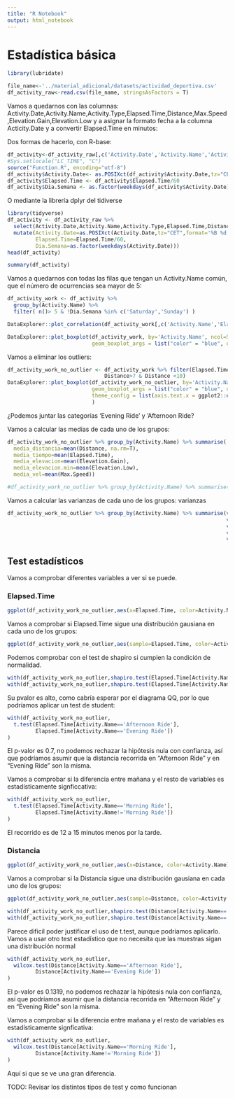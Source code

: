 ```yaml
---
title: "R Notebook"
output: html_notebook
---
```

# Estadística básica


```r
library(lubridate)

file_name<-'../material_adicional/datasets/actividad_deportiva.csv'
df_activity_raw<-read.csv(file_name, stringsAsFactors = T)
```

Vamos a quedarnos con las columnas:
Activity.Date,Activity.Name,Activity.Type,Elapsed.Time,Distance,Max.Speed,Elevation.Gain,Elevation.Low
y a asignar la formato fecha a la columna Acticity.Date y a convertir Elapsed.Time en minutos:

Dos formas de hacerlo, con R-base:
```r
df_activity<-df_activity_raw[,c('Activity.Date','Activity.Name','Activity.Type','Elapsed.Time','Distance','Max.Speed','Elevation.Gain','Elevation.Low')]
#Sys.setlocale("LC_TIME", "C")
source("Function.R", encoding="utf-8")
df_activity$Activity.Date<- as.POSIXct(df_activity$Activity.Date,tz="CET",format='%B %d, %Y, %I:%M:%S %p')
df_activity$Elapsed.Time <- df_activity$Elapsed.Time/60
df_activity$Dia.Semana <- as.factor(weekdays(df_activity$Activity.Date))
```

O mediante la librería dplyr del tidiverse

```r
library(tidyverse)
df_activity <- df_activity_raw %>% 
  select(Activity.Date,Activity.Name,Activity.Type,Elapsed.Time,Distance,Max.Speed,Elevation.Gain,Elevation.Low) %>%
  mutate(Activity.Date=as.POSIXct(Activity.Date,tz="CET",format='%B %d, %Y, %H:%M:%S'),
         Elapsed.Time=Elapsed.Time/60,
         Dia.Semana=as.factor(weekdays(Activity.Date)))
head(df_activity)

```


```r
summary(df_activity)
```

Vamos a quedarnos con todas las filas que tengan un Activity.Name común, que el número de ocurrencias sea mayor de 5:
```r
df_activity_work <- df_activity %>% 
  group_by(Activity.Name) %>%
  filter( n()> 5 & !Dia.Semana %in% c('Saturday','Sunday') ) 
```




```r
DataExplorer::plot_correlation(df_activity_work[,c('Activity.Name','Elapsed.Time','Distance','Max.Speed','Elevation.Gain','Elevation.Low')])
```



```r
DataExplorer::plot_boxplot(df_activity_work, by='Activity.Name', ncol=5,
                           geom_boxplot_args = list("color" = "blue", outlier.color='red'))
```

Vamos a eliminar los outliers:
```r
df_activity_work_no_outlier <- df_activity_work %>% filter(Elapsed.Time<100 &
                               Distance>7 & Distance <10)
DataExplorer::plot_boxplot(df_activity_work_no_outlier, by='Activity.Name', ncol=5,
                           geom_boxplot_args = list("color" = "blue", outlier.color='red'),
                           theme_config = list(axis.text.x = ggplot2::element_text(angle = 60))
                           )
```


¿Podemos juntar las categorías 'Evening Ride' y 'Afternoon Ride?

Vamos a calcular las medias de cada uno de los grupos:
```r
df_activity_work_no_outlier %>% group_by(Activity.Name) %>% summarise(
  media_distancia=mean(Distance, na.rm=T),
  media_tiempo=mean(Elapsed.Time),
  media_elevacion=mean(Elevation.Gain),
  media_elevacion.min=mean(Elevation.Low),
  media_vel=mean(Max.Speed))

#df_activity_work_no_outlier %>% group_by(Activity.Name) %>% summarise(across(everything(), list(mean)))
```


Vamos a calcular las varianzas de cada uno de los grupos: varianzas
```r
df_activity_work_no_outlier %>% group_by(Activity.Name) %>% summarise(var(Distance),
                                                                      var(Elapsed.Time),
                                                                      var(Elevation.Gain),
                                                                      var(Elevation.Low),
                                                                      var(Max.Speed))
```


## Test estadísticos


Vamos a comprobar diferentes variables a ver si se puede.


### Elapsed.Time

```r
ggplot(df_activity_work_no_outlier,aes(x=Elapsed.Time, color=Activity.Name))+geom_density(bw=1)
```

Vamos a comprobar si Elapsed.Time sigue una distribución gausiana en cada uno de los grupos:
```r
ggplot(df_activity_work_no_outlier,aes(sample=Elapsed.Time, color=Activity.Name))+stat_qq()+stat_qq_line()
```



Podemos comprobar con el test de shapiro si cumplen la condición de normalidad.

```r
with(df_activity_work_no_outlier,shapiro.test(Elapsed.Time[Activity.Name=='Afternoon Ride']))
with(df_activity_work_no_outlier,shapiro.test(Elapsed.Time[Activity.Name=='Evening Ride']))
```

Su pvalor es alto, como cabría esperar por el diagrama QQ, por lo que podríamos aplicar un test de student:
```r
with(df_activity_work_no_outlier,
  t.test(Elapsed.Time[Activity.Name=='Afternoon Ride'], 
         Elapsed.Time[Activity.Name=='Evening Ride'])
)
```
El p-valor es 0.7, no podemos rechazar la hipótesis nula con confianza, así que podríamos asumir que la distancia recorrida en "Afternoon Ride" y en "Evening Ride" son la misma.



Vamos a comprobar si la diferencia entre mañana y el resto de variables es estadísticamente signficcativa:
```r
with(df_activity_work_no_outlier,
  t.test(Elapsed.Time[Activity.Name=='Morning Ride'], 
         Elapsed.Time[Activity.Name!='Morning Ride'])
)
```
El recorrido es de 12 a 15 minutos menos por la tarde.



### Distancia
```r
ggplot(df_activity_work_no_outlier,aes(x=Distance, color=Activity.Name))+geom_density()
```

Vamos a comprobar si la Distancia sigue una distribución gausiana en cada uno de los grupos:
```r
ggplot(df_activity_work_no_outlier,aes(sample=Distance, color=Activity.Name))+stat_qq()+stat_qq_line()
```


```r
with(df_activity_work_no_outlier,shapiro.test(Distance[Activity.Name=='Afternoon Ride']))
with(df_activity_work_no_outlier,shapiro.test(Distance[Activity.Name=='Afternoon Ride']))
```

Parece dificil poder justificar el uso de t.test, aunque podríamos aplicarlo. Vamos a usar otro test estadístico que no necesita que las muestras sigan una distribución normal
```r
with(df_activity_work_no_outlier,
  wilcox.test(Distance[Activity.Name=='Afternoon Ride'], 
         Distance[Activity.Name=='Evening Ride'])
)
```
El p-valor es 0.1319, no podemos rechazar la hipótesis nula con confianza, así que podríamos asumir que la distancia recorrida en "Afternoon Ride" y en "Evening Ride" son la misma.



Vamos a comprobar si la diferencia entre mañana y el resto de variables es estadísticamente signficativa:
```r
with(df_activity_work_no_outlier,
  wilcox.test(Distance[Activity.Name=='Morning Ride'], 
         Distance[Activity.Name!='Morning Ride'])
)
```
Aquí si que se ve una gran diferencia.

TODO: Revisar los distintos tipos de test y como funcionan

